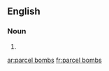 ==English==

===Noun===
{{head|en|plural}}

# {{plural of|parcel bomb|lang=en}}

[[ar:parcel bombs]]
[[fr:parcel bombs]]